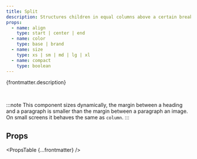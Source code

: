 ```yaml
---
title: Split
description: Structures children in equal columns above a certain breakpoint, based on CSS grid.
props:
  - name: align
    type: start | center | end
  - name: color
    type: base | brand
  - name: size
    type: xs | sm | md | lg | xl
  - name: compact
    type: boolean
---
```



{frontmatter.description}

<br />

:::note
This component sizes dynamically, the margin between a heading and a paragraph is smaller than the margin between a paragraph an image. On small screens it behaves the same as `column`.
:::

<DecorativeField structure="split" />

## Props

<PropsTable {...frontmatter} />
